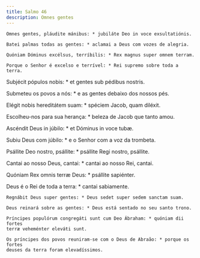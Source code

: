 ```yaml
---
title: Salmo 46
description: Omnes gentes
---
```


<div class="side-by-side not-content">

    Omnes gentes, pláudite mánibus: * jubiláte Deo in voce exsultatiónis.

    Batei palmas todas as gentes: * aclamai a Deus com vozes de alegria.

    Quóniam Dóminus excélsus, terríbilis: * Rex magnus super omnem terram.

    Porque o Senhor é excelso e terrível: * Rei supremo sobre toda a terra.

Subjécit pópulos nobis: * et gentes sub pédibus nostris.

Submeteu os povos a nós: * e as gentes debaixo dos nossos pés.

Elégit nobis hereditátem suam: * spéciem Jacob, quam diléxit.

Escolheu-nos para sua herança: * beleza de Jacob que tanto amou.

Ascéndit Deus in júbilo: * et Dóminus in voce tubæ.

Subiu Deus com júbilo: * e o Senhor com a voz da trombeta.

Psállite Deo nostro, psállite: * psállite Regi nostro, psállite.

Cantai ao nosso Deus, cantai: * cantai ao nosso Rei, cantai.

Quóniam Rex omnis terræ Deus: * psállite sapiénter.

Deus é o Rei de toda a terra: * cantai sabiamente.

    Regnábit Deus super gentes: * Deus sedet super sedem sanctam suam.

    Deus reinará sobre as gentes: * Deus está sentado no seu santo trono.

    Príncipes populórum congregáti sunt cum Deo Ábraham: * quóniam dii fortes
    terræ veheménter eleváti sunt.

    Os príncipes dos povos reuniram-se com o Deus de Abraão: * porque os fortes
    deuses da terra foram elevadíssimos.

</div>
